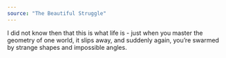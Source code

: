 ```yaml
---
source: "The Beautiful Struggle"
---
```


I did not know then that this is what life is - just when you master the geometry of one world, it slips away, and suddenly again, you’re swarmed by strange shapes and impossible angles.


